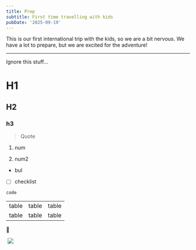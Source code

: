 ```yaml
---
title: Prep
subtitle: First time travelling with kids
pubDate: '2025-09-19'
---
```



This is our first international trip with the kids, so we are a bit nervous. We have a lot to prepare, but we are excited for the adventure!

---

Ignore this stuff...

# H1

## H2

### h3

> Quote

1. num

2. num2

* bul

* [ ] checklist

```text
code
```

|       |       |       |
| ----- | ----- | ----- |
| table | table | table |
| table | table | table |

🙂

<Grid>
  <Img src="ii3xxlta51f1iv8qnwuy" alt="" />
  <Img src="2019-taiwan-vietnam/4c59e72de5c3464a9f234d8fffe66a71.jpg" />
</Grid>
